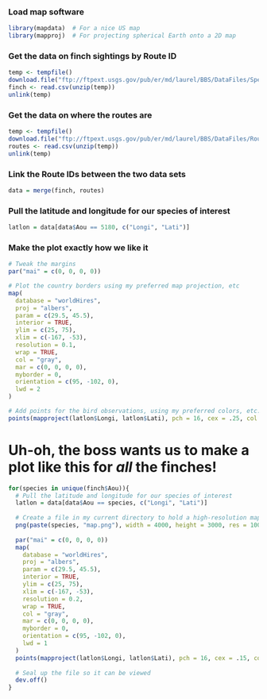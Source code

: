 ### Load map software
```r
library(mapdata)  # For a nice US map
library(mapproj)  # For projecting spherical Earth onto a 2D map
```

### Get the data on finch sightings by Route ID
```r
temp <- tempfile()
download.file("ftp://ftpext.usgs.gov/pub/er/md/laurel/BBS/DataFiles/Species/Finches.zip",temp)
finch <- read.csv(unzip(temp))
unlink(temp)
```

### Get the data on where the routes are
```r
temp <- tempfile()
download.file("ftp://ftpext.usgs.gov/pub/er/md/laurel/BBS/DataFiles/Routes.zip",temp)
routes <- read.csv(unzip(temp))
unlink(temp)
```


### Link the Route IDs between the two data sets
```r
data = merge(finch, routes)
```


### Pull the latitude and longitude for our species of interest
```r
latlon = data[data$Aou == 5180, c("Longi", "Lati")]
```

### Make the plot exactly how we like it
```r
# Tweak the margins
par("mai" = c(0, 0, 0, 0))

# Plot the country borders using my preferred map projection, etc
map(
  database = "worldHires", 
  proj = "albers", 
  param = c(29.5, 45.5),
  interior = TRUE,
  ylim = c(25, 75),
  xlim = c(-167, -53),
  resolution = 0.1,
  wrap = TRUE,
  col = "gray",
  mar = c(0, 0, 0, 0),
  myborder = 0,
  orientation = c(95, -102, 0),
  lwd = 2
)

# Add points for the bird observations, using my preferred colors, etc.
points(mapproject(latlon$Longi, latlon$Lati), pch = 16, cex = .25, col = "red")
```


# Uh-oh, the boss wants us to make a plot like this for *all* the finches!


```r
for(species in unique(finch$Aou)){
  # Pull the latitude and longitude for our species of interest
  latlon = data[data$Aou == species, c("Longi", "Lati")]
  
  # Create a file in my current directory to hold a high-resolution map
  png(paste(species, "map.png"), width = 4000, height = 3000, res = 1000)
  
  par("mai" = c(0, 0, 0, 0))
  map(
    database = "worldHires", 
    proj = "albers", 
    param = c(29.5, 45.5),
    interior = TRUE,
    ylim = c(25, 75),
    xlim = c(-167, -53),
    resolution = 0.2,
    wrap = TRUE,
    col = "gray",
    mar = c(0, 0, 0, 0),
    myborder = 0,
    orientation = c(95, -102, 0),
    lwd = 1
  )
  points(mapproject(latlon$Longi, latlon$Lati), pch = 16, cex = .15, col = "red")
  
  # Seal up the file so it can be viewed
  dev.off()
}

```





